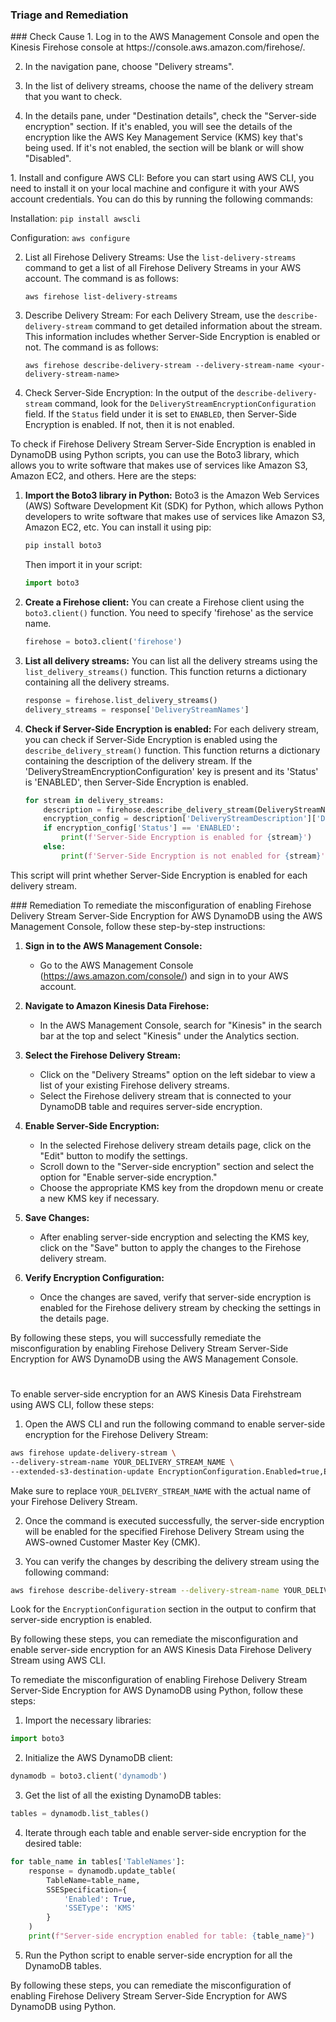
### Triage and Remediation
<Tabs>

<Tab title='Cause'>
### Check Cause
<AccordionGroup>
<Accordion title='Using Console' defaultOpen='true'>
1. Log in to the AWS Management Console and open the Kinesis Firehose console at https://console.aws.amazon.com/firehose/.

2. In the navigation pane, choose "Delivery streams".

3. In the list of delivery streams, choose the name of the delivery stream that you want to check.

4. In the details pane, under "Destination details", check the "Server-side encryption" section. If it's enabled, you will see the details of the encryption like the AWS Key Management Service (KMS) key that's being used. If it's not enabled, the section will be blank or will show "Disabled".
</Accordion>

<Accordion title='Using CLI'>
1. Install and configure AWS CLI: Before you can start using AWS CLI, you need to install it on your local machine and configure it with your AWS account credentials. You can do this by running the following commands:

   Installation: `pip install awscli`
   
   Configuration: `aws configure`

2. List all Firehose Delivery Streams: Use the `list-delivery-streams` command to get a list of all Firehose Delivery Streams in your AWS account. The command is as follows:

   `aws firehose list-delivery-streams`

3. Describe Delivery Stream: For each Delivery Stream, use the `describe-delivery-stream` command to get detailed information about the stream. This information includes whether Server-Side Encryption is enabled or not. The command is as follows:

   `aws firehose describe-delivery-stream --delivery-stream-name <your-delivery-stream-name>`

4. Check Server-Side Encryption: In the output of the `describe-delivery-stream` command, look for the `DeliveryStreamEncryptionConfiguration` field. If the `Status` field under it is set to `ENABLED`, then Server-Side Encryption is enabled. If not, then it is not enabled.
</Accordion>

<Accordion title='Using Python'>
To check if Firehose Delivery Stream Server-Side Encryption is enabled in DynamoDB using Python scripts, you can use the Boto3 library, which allows you to write software that makes use of services like Amazon S3, Amazon EC2, and others. Here are the steps:

1. **Import the Boto3 library in Python:**
   Boto3 is the Amazon Web Services (AWS) Software Development Kit (SDK) for Python, which allows Python developers to write software that makes use of services like Amazon S3, Amazon EC2, etc. You can install it using pip:
   ```python
   pip install boto3
   ```
   Then import it in your script:
   ```python
   import boto3
   ```

2. **Create a Firehose client:**
   You can create a Firehose client using the `boto3.client()` function. You need to specify 'firehose' as the service name.
   ```python
   firehose = boto3.client('firehose')
   ```

3. **List all delivery streams:**
   You can list all the delivery streams using the `list_delivery_streams()` function. This function returns a dictionary containing all the delivery streams.
   ```python
   response = firehose.list_delivery_streams()
   delivery_streams = response['DeliveryStreamNames']
   ```

4. **Check if Server-Side Encryption is enabled:**
   For each delivery stream, you can check if Server-Side Encryption is enabled using the `describe_delivery_stream()` function. This function returns a dictionary containing the description of the delivery stream. If the 'DeliveryStreamEncryptionConfiguration' key is present and its 'Status' is 'ENABLED', then Server-Side Encryption is enabled.
   ```python
   for stream in delivery_streams:
       description = firehose.describe_delivery_stream(DeliveryStreamName=stream)
       encryption_config = description['DeliveryStreamDescription']['DeliveryStreamEncryptionConfiguration']
       if encryption_config['Status'] == 'ENABLED':
           print(f'Server-Side Encryption is enabled for {stream}')
       else:
           print(f'Server-Side Encryption is not enabled for {stream}')
   ```
This script will print whether Server-Side Encryption is enabled for each delivery stream.
</Accordion>

</AccordionGroup>
</Tab>
<Tab title='Remediation'>
### Remediation

<AccordionGroup>
<Accordion title='Using Console' defaultOpen='true'>
To remediate the misconfiguration of enabling Firehose Delivery Stream Server-Side Encryption for AWS DynamoDB using the AWS Management Console, follow these step-by-step instructions:

1. **Sign in to the AWS Management Console:**
   - Go to the AWS Management Console (https://aws.amazon.com/console/) and sign in to your AWS account.

2. **Navigate to Amazon Kinesis Data Firehose:**
   - In the AWS Management Console, search for "Kinesis" in the search bar at the top and select "Kinesis" under the Analytics section.

3. **Select the Firehose Delivery Stream:**
   - Click on the "Delivery Streams" option on the left sidebar to view a list of your existing Firehose delivery streams.
   - Select the Firehose delivery stream that is connected to your DynamoDB table and requires server-side encryption.

4. **Enable Server-Side Encryption:**
   - In the selected Firehose delivery stream details page, click on the "Edit" button to modify the settings.
   - Scroll down to the "Server-side encryption" section and select the option for "Enable server-side encryption."
   - Choose the appropriate KMS key from the dropdown menu or create a new KMS key if necessary.

5. **Save Changes:**
   - After enabling server-side encryption and selecting the KMS key, click on the "Save" button to apply the changes to the Firehose delivery stream.

6. **Verify Encryption Configuration:**
   - Once the changes are saved, verify that server-side encryption is enabled for the Firehose delivery stream by checking the settings in the details page.

By following these steps, you will successfully remediate the misconfiguration by enabling Firehose Delivery Stream Server-Side Encryption for AWS DynamoDB using the AWS Management Console.

#
</Accordion>

<Accordion title='Using CLI'>
To enable server-side encryption for an AWS Kinesis Data Firehstream using AWS CLI, follow these steps:

1. Open the AWS CLI and run the following command to enable server-side encryption for the Firehose Delivery Stream:

```bash
aws firehose update-delivery-stream \
--delivery-stream-name YOUR_DELIVERY_STREAM_NAME \
--extended-s3-destination-update EncryptionConfiguration.Enabled=true,EncryptionConfiguration.KeyType=AWS_OWNED_CMK
```

Make sure to replace `YOUR_DELIVERY_STREAM_NAME` with the actual name of your Firehose Delivery Stream.

2. Once the command is executed successfully, the server-side encryption will be enabled for the specified Firehose Delivery Stream using the AWS-owned Customer Master Key (CMK).

3. You can verify the changes by describing the delivery stream using the following command:

```bash
aws firehose describe-delivery-stream --delivery-stream-name YOUR_DELIVERY_STREAM_NAME
```

Look for the `EncryptionConfiguration` section in the output to confirm that server-side encryption is enabled.

By following these steps, you can remediate the misconfiguration and enable server-side encryption for an AWS Kinesis Data Firehose Delivery Stream using AWS CLI.
</Accordion>

<Accordion title='Using Python'>
To remediate the misconfiguration of enabling Firehose Delivery Stream Server-Side Encryption for AWS DynamoDB using Python, follow these steps:

1. Import the necessary libraries:
```python
import boto3
```

2. Initialize the AWS DynamoDB client:
```python
dynamodb = boto3.client('dynamodb')
```

3. Get the list of all the existing DynamoDB tables:
```python
tables = dynamodb.list_tables()
```

4. Iterate through each table and enable server-side encryption for the desired table:
```python
for table_name in tables['TableNames']:
    response = dynamodb.update_table(
        TableName=table_name,
        SSESpecification={
            'Enabled': True,
            'SSEType': 'KMS'
        }
    )
    print(f"Server-side encryption enabled for table: {table_name}")
```

5. Run the Python script to enable server-side encryption for all the DynamoDB tables.

By following these steps, you can remediate the misconfiguration of enabling Firehose Delivery Stream Server-Side Encryption for AWS DynamoDB using Python.
</Accordion>

</AccordionGroup>
</Tab>
</Tabs>
